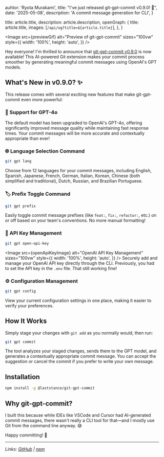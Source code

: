 
  auhtor: 'Ryota Murakami',
  title: "I've just released git-gpt-commit v0.9.0! 🎉",
  date: '2025-05-08',
  description: 'A commit message generation for CLI',
}

  title: article.title,
  description: article.description,
  openGraph: {
    title: article.title,
    images: [`/api/og?title=${article.title}`],
  },
}


<Image
  src={previewGif}
  alt="Preview of git-gpt-commit"
  sizes="100vw"
  style={{
    width: '100%',
    height: 'auto',
  }}
/>

Hey everyone! I'm thrilled to announce that [git-gpt-commit v0.9.0](https://github.com/laststance/git-gpt-commit) is now available! This AI-powered Git extension makes your commit process smoother by generating meaningful commit messages using OpenAI's GPT models.

## What's New in v0.9.0? ✨

This release comes with several exciting new features that make git-gpt-commit even more powerful:

### 🚀 Support for GPT-4o

The default model has been upgraded to OpenAI's GPT-4o, offering significantly improved message quality while maintaining fast response times. Your commit messages will be more accurate and contextually appropriate than ever!

### 🌐 Language Selection Command

```bash
git gpt lang
```

Choose from 12 languages for your commit messages, including English, Spanish, Japanese, French, German, Italian, Korean, Chinese (both simplified and traditional), Dutch, Russian, and Brazilian Portuguese.

### 🏷️ Prefix Toggle Command

```bash
git gpt prefix
```

Easily toggle commit message prefixes (like `feat:`, `fix:`, `refactor:`, etc.) on or off based on your team's conventions. No more manual formatting!

### 🔑 API Key Management

```bash
git gpt open-api-key
```

<Image
  src={openApiKeyImage}
  alt="OpenAI API Key Management"
  sizes="100vw"
  style={{
    width: '100%',
    height: 'auto',
  }}
/>
Securely add and manage your OpenAI API key directly through the CLI.
Previously, you had to set the API key in the `.env` file. That still working
fine!

### ⚙️ Configuration Management

```bash
git gpt config
```

View your current configuration settings in one place, making it easier to verify your preferences.

## How It Works

Simply stage your changes with `git add` as you normally would, then run:

```bash
git gpt commit
```

The tool analyzes your staged changes, sends them to the GPT model, and generates a contextually appropriate commit message. You can accept the suggestion or cancel the commit if you prefer to write your own message.

## Installation

```bash
npm install -g @laststance/git-gpt-commit
```

## Why git-gpt-commit?

I built this because while IDEs like VSCode and Cursor had AI-generated commit messages, there wasn't really a CLI tool for that—and I mostly use Git from the command line anyway. 😅

Happy committing! 🚀

---

_Links: [GitHub](https://github.com/laststance/git-gpt-commit) | [npm](https://www.npmjs.com/package/@laststance/git-gpt-commit)_
